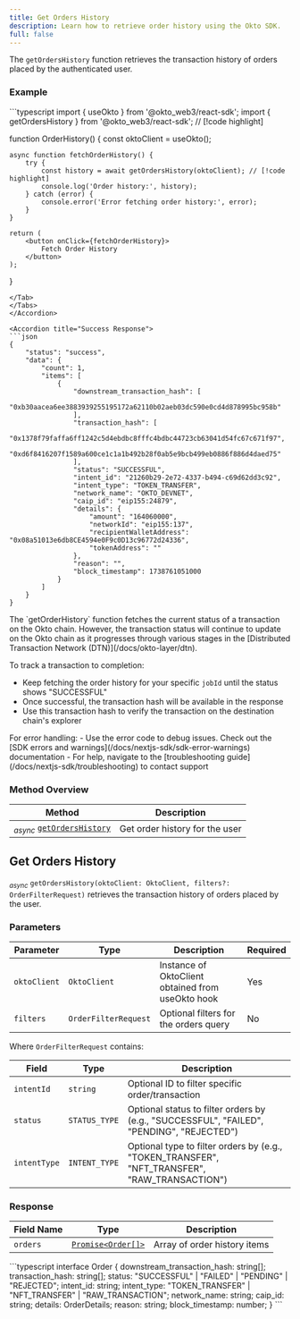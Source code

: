 ```yaml
---
title: Get Orders History
description: Learn how to retrieve order history using the Okto SDK.
full: false
---
```



<AIMarkdownComponent isIndex={false} />

The `getOrdersHistory` function retrieves the transaction history of orders placed by the authenticated user.

<ChainSupportStatus 
/>

### Example

<Accordions defaultValue="Usage">
<Accordion title="Usage">
<Tabs items={['TypeScript']}>
<Tab value="TypeScript">
```typescript
import { useOkto } from '@okto_web3/react-sdk';
import { getOrdersHistory } from '@okto_web3/react-sdk'; // [!code highlight]

function OrderHistory() {
    const oktoClient = useOkto();

    async function fetchOrderHistory() {
        try {
            const history = await getOrdersHistory(oktoClient); // [!code highlight]
            console.log('Order history:', history);
        } catch (error) {
            console.error('Error fetching order history:', error);
        }
    }

    return (
        <button onClick={fetchOrderHistory}>
            Fetch Order History
        </button>
    );
}
```
</Tab>
</Tabs>
</Accordion>

<Accordion title="Success Response">
```json
{
    "status": "success",
    "data": {
        "count": 1,
        "items": [
            {
                "downstream_transaction_hash": [
                    "0xb30aacea6ee3883939255195172a62110b02aeb03dc590e0cd4d878995bc958b"
                ],
                "transaction_hash": [
                    "0x1378f79faffa6ff1242c5d4ebdbc8fffc4bdbc44723cb63041d54fc67c671f97",
                    "0xd6f8416207f1589a600ce1c1a1b492b28f0ab5e9bcb499eb0886f886d4daed75"
                ],
                "status": "SUCCESSFUL",
                "intent_id": "21260b29-2e72-4337-b494-c69d62dd3c92",
                "intent_type": "TOKEN_TRANSFER",
                "network_name": "OKTO_DEVNET",
                "caip_id": "eip155:24879",
                "details": {
                    "amount": "164060000",
                    "networkId": "eip155:137",
                    "recipientWalletAddress": "0x08a51013e6db8CE4594e0F9c0D13c96772d24336",
                    "tokenAddress": ""
                },
                "reason": "",
                "block_timestamp": 1738761051000
            }
        ]
    }
}
```
</Accordion>
</Accordions>

<Callout title="Important: Transaction Lifecycle">
The `getOrderHistory` function fetches the current status of a transaction on the Okto chain. However, the transaction status will continue to update on the Okto chain as it progresses through various stages in the [Distributed Transaction Network (DTN)](/docs/okto-layer/dtn).

To track a transaction to completion:
- Keep fetching the order history for your specific `jobId` until the status shows "SUCCESSFUL"
- Once successful, the transaction hash will be available in the response
- Use this transaction hash to verify the transaction on the destination chain's explorer
</Callout>

<Callout title="Note" type="info">
For error handling:
- Use the error code to debug issues. Check out the [SDK errors and warnings](/docs/nextjs-sdk/sdk-error-warnings) documentation
- For help, navigate to the [troubleshooting guide](/docs/nextjs-sdk/troubleshooting) to contact support
</Callout>

### Method Overview

| Method | Description |
|---------|-------------|
| <sub><i>async</i></sub> [`getOrdersHistory`](#get-orders-history) | Get order history for the user |

<div className="method-box">

## Get Orders History

<sub><i>async</i></sub> `getOrdersHistory(oktoClient: OktoClient, filters?: OrderFilterRequest)` retrieves the transaction history of orders placed by the user.

### Parameters

| Parameter | Type | Description | Required |
|-----------|------|-------------|-----------|
| `oktoClient` | `OktoClient` | Instance of OktoClient obtained from useOkto hook | Yes |
| `filters` | `OrderFilterRequest` | Optional filters for the orders query | No |

Where `OrderFilterRequest` contains:

| Field | Type | Description |
|-------|------|-------------|
| `intentId` | `string` | Optional ID to filter specific order/transaction |
| `status` | `STATUS_TYPE` | Optional status to filter orders by (e.g., "SUCCESSFUL", "FAILED", "PENDING", "REJECTED") |
| `intentType` | `INTENT_TYPE` | Optional type to filter orders by (e.g., "TOKEN_TRANSFER", "NFT_TRANSFER", "RAW_TRANSACTION") |

### Response

<Callout title="Success Response">

| Field Name | Type | Description |
|------------|------|-------------|
| `orders` | [`Promise<Order[]>`](/docs/nextjs-sdk/technical-reference#models) | Array of order history items |

<Accordions>
    <Accordion title="Response Type">
        ```typescript
        interface Order {
            downstream_transaction_hash: string[];
            transaction_hash: string[];
            status: "SUCCESSFUL" | "FAILED" | "PENDING" | "REJECTED";
            intent_id: string;
            intent_type: "TOKEN_TRANSFER" | "NFT_TRANSFER" | "RAW_TRANSACTION";
            network_name: string;
            caip_id: string;
            details: OrderDetails;
            reason: string;
            block_timestamp: number;
        }
        ```
    </Accordion>
</Accordions>

</Callout>

</div>